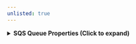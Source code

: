 ```yaml
---
unlisted: true
---
```


<details>
<summary><b>SQS Queue Properties (Click to expand)</b></summary>

| Property | Type | Description | Action Required |
|----------|------|-------------|-----------------|
| `QueueName` | string | The name of the SQS queue | Default |
| `QueueUrl` | string | The URL of the SQS queue | Default |
| `QueueArn` | string | The Amazon Resource Name (ARN) of the SQS queue | Default |
| `ApproximateNumberOfMessages` | number | The approximate number of messages available for retrieval from the queue | Default |
| `ApproximateNumberOfMessagesNotVisible` | number | The approximate number of messages in the queue that are delayed and not available for reading immediately | Default |
| `ApproximateNumberOfMessagesDelayed` | number | The approximate number of messages in the queue that are delayed and not available for reading immediately | Default |
| `CreatedTimestamp` | string | The time when the queue was created (Unix timestamp) | Default |
| `LastModifiedTimestamp` | string | The time when the queue was last changed (Unix timestamp) | Default |
| `VisibilityTimeout` | number | The visibility timeout for the queue in seconds | Default |
| `MaximumMessageSize` | number | The limit of how many bytes a message can contain before Amazon SQS rejects it | Default |
| `MessageRetentionPeriod` | number | The number of seconds for which Amazon SQS retains a message | Default |
| `DelaySeconds` | number | The default delay for a message in the queue in seconds | Default |
| `ReceiveMessageWaitTimeSeconds` | number | The length of time, in seconds, for which a ReceiveMessage action waits for a message to arrive | Default |
| `Policy` | string | The queue's policy | Default |
| `RedrivePolicy` | string | The string that includes the parameters for the dead-letter queue functionality | Default |
| `RedriveAllowPolicy` | string | The string that includes the parameters for the permissions for the dead-letter queue redrive permission | Default |
| `KmsMasterKeyId` | string | The ID of an AWS-managed customer master key (CMK) for Amazon SQS or a custom CMK | Default |
| `KmsDataKeyReusePeriodSeconds` | number | The length of time, in seconds, for which Amazon SQS can reuse a data key to encrypt or decrypt messages before calling AWS KMS again | Default |
| `SqsManagedSseEnabled` | boolean | Returns true if the queue is using SSE-SQS encryption using SQS owned encryption keys | Default |
| `FifoQueue` | boolean | Returns true if the queue is a FIFO queue | Default |
| `ContentBasedDeduplication` | boolean | Returns true if content-based deduplication is enabled for the queue | Default |
| `DeduplicationScope` | string | Specifies whether message deduplication occurs at the message group or queue level | Default |
| `FifoThroughputLimit` | string | Specifies whether the FIFO queue throughput quota applies to the entire queue or per message group | Default |
| `Tags` | object | The tags that have been assigned to the queue | GetQueueTagsAction |

</details>



